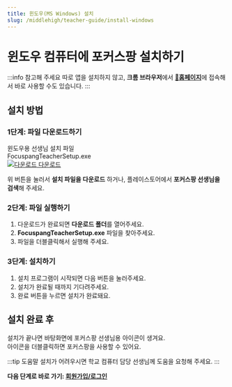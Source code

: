 ```yaml
---
title: 윈도우(MS Windows) 설치
slug: /middlehigh/teacher-guide/install-windows
---
```


# 윈도우 컴퓨터에 포커스팡 설치하기

:::info 참고해 주세요
따로 앱을 설치하지 않고, **크롬 브라우저**에서 [**🔗홈페이지**](https://teacher.focuspang.com)에 접속해서 바로 사용할 수도 있습니다.
:::

## 설치 방법

### 1단계: 파일 다운로드하기

<div class="fp-download-container fp-download-blue">
  <div>
    <div class="fp-download-title">윈도우용 선생님 설치 파일</div>
    <div class="fp-download-desc">FocuspangTeacherSetup.exe</div>
  </div>
  <a
    class="fp-download-button"
    href="https://ss1.cloud.kt.com:1000/focuspang-media/downloads/FocuspangTeacherSetup.exe"
  >
    <img
      class="fp-download-icon"
      src="/img/download-white-icon.svg"
      alt="다운로드"
    />
    다운로드
  </a>
</div>

위 버튼을 눌러서 **설치 파일을 다운로드** 하거나, 플레이스토어에서 **포커스팡 선생님을 검색**해 주세요.

### 2단계: 파일 실행하기

1. 다운로드가 완료되면 **다운로드 폴더**를 열어주세요.
2. **FocuspangTeacherSetup.exe** 파일을 찾아주세요.
3. 파일을 더블클릭해서 실행해 주세요.

### 3단계: 설치하기

1. 설치 프로그램이 시작되면 다음 버튼을 눌러주세요.
2. 설치가 완료될 때까지 기다려주세요.
3. 완료 버튼을 누르면 설치가 완료돼요.

## 설치 완료 후

설치가 끝나면 바탕화면에 포커스팡 선생님용 아이콘이 생겨요.\
아이콘을 더블클릭하면 포커스팡을 사용할 수 있어요.

:::tip 도움말
설치가 어려우시면 학교 컴퓨터 담당 선생님께 도움을 요청해 주세요.
:::

**다음 단계로 바로 가기: [회원가입/로그인](/docs/middlehigh/teacher-guide/login)**
